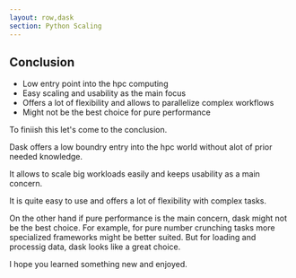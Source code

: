 ```yaml
---
layout: row,dask
section: Python Scaling
---
```




<Column>

## Conclusion

- Low entry point into the hpc computing
- Easy scaling and usability as the main focus
- Offers a lot of flexibility and allows to parallelize complex workflows
- Might not be the best choice for pure performance

</Column>



<Note>

To finiish this let's come to the conclusion.


Dask offers a low boundry entry into the hpc world without alot of prior needed knowledge.

It allows to scale big workloads easily and keeps usability as a main concern. 

It is quite easy to use and offers a lot of flexibility with complex tasks.

On the other hand if pure performance is the main concern, dask might not be the best choice. For example, for pure number crunching tasks more specialized frameworks might be better suited. But for loading and processig data, dask looks like a great choice.

I hope you learned something new and enjoyed.

</Note>

<Navbar sections={false} />

